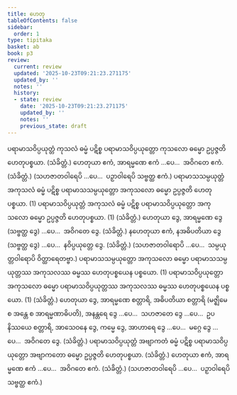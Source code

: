 ```yaml
---
title: ဟေတု
tableOfContents: false
sidebar:
  order: 1
type: tipitaka
basket: ab
book: p3
review:
  current: review
  updated: '2025-10-23T09:21:23.271175'
  updated_by: ''
  notes: ''
  history:
  - state: review
    date: '2025-10-23T09:21:23.271175'
    updated_by: ''
    notes: ''
    previous_state: draft
---
```



<ReviewStatus review={frontmatter.review} showDetails={true} />

<HypothesisAnnotation frontmatter={frontmatter} />

<DynamicBreadcrumb />

<Division number="15" book="p3" e="ch" v="39" p="392">

<Paragraph number="1984" book="p3">
ပရာမာသဝိပ္ပယုတ္တံ ကုသလံ ဓမ္မံ ပဋိစ္စ ပရာမာသဝိပ္ပယုတ္တော ကုသလော ဓမ္မော ဥပ္ပဇ္ဇတိ ဟေတုပစ္စယာ. (သံခိတ္တံ.)
</Paragraph>

</Division>
<Division number="16" book="p3" e="ch" v="39" p="392">

<Paragraph number="1985" book="p3">
ဟေတုယာ ဧကံ, အာရမ္မဏေ ဧကံ …ပေ…  အဝိဂတေ ဧကံ. (သံခိတ္တံ.)
</Paragraph>

<Paragraph number="1986" book="p3">
(သဟဇာတဝါရေပိ …ပေ…  ပဉှာဝါရေပိ သဗ္ဗတ္ထ ဧကံ.)
</Paragraph>

</Division>
<Division number="17" book="p3" e="ch" v="39" p="392">

<Paragraph number="1987" book="p3">
ပရာမာသသမ္ပယုတ္တံ အကုသလံ ဓမ္မံ ပဋိစ္စ ပရာမာသသမ္ပယုတ္တော အကုသလော ဓမ္မော ဥပ္ပဇ္ဇတိ ဟေတုပစ္စယာ. (1)
</Paragraph>

<Paragraph number="1988" book="p3">
ပရာမာသဝိပ္ပယုတ္တံ အကုသလံ ဓမ္မံ ပဋိစ္စ ပရာမာသဝိပ္ပယုတ္တော အကုသလော ဓမ္မော ဥပ္ပဇ္ဇတိ ဟေတုပစ္စယာ. (1) (သံခိတ္တံ.)
</Paragraph>

</Division>
<Division number="18" book="p3" e="ch" v="39" p="392">

<Paragraph number="1989" book="p3">
ဟေတုယာ ဒွေ, အာရမ္မဏေ ဒွေ (သဗ္ဗတ္ထ ဒွေ) …ပေ…  အဝိဂတေ ဒွေ. (သံခိတ္တံ.)
</Paragraph>

<Paragraph number="1990" book="p3">
နဟေတုယာ ဧကံ, နအဓိပတိယာ ဒွေ (သဗ္ဗတ္ထ ဒွေ) …ပေ…  နဝိပ္ပယုတ္တေ ဒွေ. (သံခိတ္တံ.) (သဟဇာတဝါရောပိ …ပေ…  သမ္ပယုတ္တဝါရောပိ ဝိတ္ထာရေတဗ္ဗာ.)
</Paragraph>

</Division>
<Division number="19" book="p3" e="ch" v="39" p="392">

<Paragraph number="1991" book="p3">
ပရာမာသသမ္ပယုတ္တော အကုသလော ဓမ္မော ပရာမာသသမ္ပယုတ္တဿ အကုသလဿ ဓမ္မဿ ဟေတုပစ္စယေန ပစ္စယော. (1)
</Paragraph>

<Paragraph number="1992" book="p3">
ပရာမာသဝိပ္ပယုတ္တော အကုသလော ဓမ္မော ပရာမာသဝိပ္ပယုတ္တဿ အကုသလဿ ဓမ္မဿ ဟေတုပစ္စယေန ပစ္စယော. (1) (သံခိတ္တံ.)
</Paragraph>

</Division>
<Division number="20" book="p3" e="ch" v="39" p="393">

<Paragraph number="1993" book="p3">
ဟေတုယာ ဒွေ, အာရမ္မဏေ စတ္တာရိ, အဓိပတိယာ စတ္တာရိ (မဇ္ဈိမေ စ အန္တေ စ အာရမ္မဏာဓိပတိ), အနန္တရေ ဒွေ …ပေ…  သဟဇာတေ ဒွေ …ပေ…  ဥပနိဿယေ စတ္တာရိ, အာသေဝနေ ဒွေ, ကမ္မေ ဒွေ, အာဟာရေ ဒွေ …ပေ…  မဂ္ဂေ ဒွေ …ပေ…  အဝိဂတေ ဒွေ. (သံခိတ္တံ.)
</Paragraph>

</Division>
<Division number="21" book="p3" e="ch" v="39" p="393">

<Paragraph number="1994" book="p3">
ပရာမာသဝိပ္ပယုတ္တံ အဗျာကတံ ဓမ္မံ ပဋိစ္စ ပရာမာသဝိပ္ပယုတ္တော အဗျာကတော ဓမ္မော ဥပ္ပဇ္ဇတိ ဟေတုပစ္စယာ. (သံခိတ္တံ.)
</Paragraph>

</Division>
<Division number="22" book="p3" e="ch" v="39" p="393">

<Paragraph number="1995" book="p3">
ဟေတုယာ ဧကံ, အာရမ္မဏေ ဧကံ …ပေ…  အဝိဂတေ ဧကံ. (သံခိတ္တံ.)
</Paragraph>

<Paragraph number="1996" book="p3">
(သဟဇာတဝါရေပိ …ပေ…  ပဉှာဝါရေပိ သဗ္ဗတ္ထ ဧကံ.)
</Paragraph>
</Division>